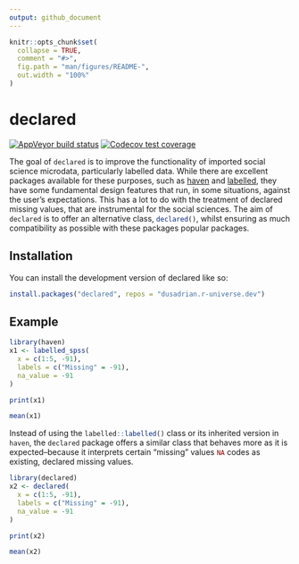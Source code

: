 ```yaml
---
output: github_document
---
```


<!-- README.md is generated from README.Rmd. Please edit that file -->

```r
knitr::opts_chunk$set(
  collapse = TRUE,
  comment = "#>",
  fig.path = "man/figures/README-",
  out.width = "100%"
)
```

# declared

<!-- badges: start -->
[![AppVeyor build status](https://ci.appveyor.com/api/projects/status/github/dusadrian/declared?branch=main&svg=true)](https://ci.appveyor.com/project/dusadrian/declared)
[![Codecov test coverage](https://codecov.io/gh/dusadrian/declared/branch/main/graph/badge.svg)](https://app.codecov.io/gh/dusadrian/declared?branch=main)
<!-- badges: end -->

The goal of `declared` is to improve the functionality of imported social science
microdata, particularly labelled data. While there are excellent packages
available for these purposes, such as [haven](https://haven.tidyverse.org/) and
[labelled](http://larmarange.github.io/labelled/), they have some fundamental
design features that run, in some situations, against the user's expectations.
This has a lot to do with the treatment of declared missing values, that are
instrumental for the social sciences. The aim of `declared` is to offer an
alternative class, `declared()`{.R}, whilst ensuring as much compatibility as
possible with these packages popular packages.

## Installation

You can install the development version of declared like so:

``` r
install.packages("declared", repos = "dusadrian.r-universe.dev")
```

## Example

```r
library(haven)
x1 <- labelled_spss(
  x = c(1:5, -91),
  labels = c("Missing" = -91),
  na_value = -91
)

print(x1)

mean(x1)
```

Instead of using the `labelled::labelled()`{.R} class or its inherited version
in `haven`, the `declared` package offers a similar class that behaves more as
it is expected--because it interprets certain "missing" values `NA`{.R} codes as
existing, declared missing values.

```r
library(declared)
x2 <- declared(
  x = c(1:5, -91),
  labels = c("Missing" = -91),
  na_value = -91
)

print(x2)

mean(x2)
```
